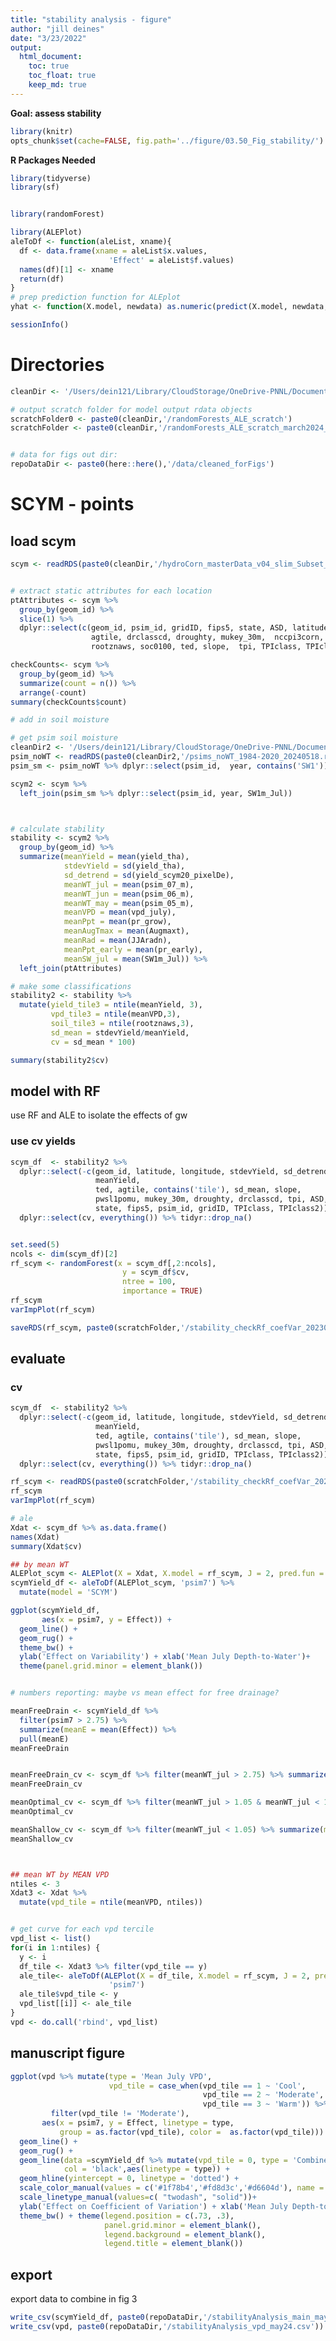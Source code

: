 ```yaml
---
title: "stability analysis - figure"
author: "jill deines"
date: "3/23/2022"
output: 
  html_document:
    toc: true
    toc_float: true
    keep_md: true
---
```


**Goal: assess stability**



```r
library(knitr)
opts_chunk$set(cache=FALSE, fig.path='../figure/03.50_Fig_stability/')
```

**R Packages Needed**

```r
library(tidyverse)
library(sf)


library(randomForest)

library(ALEPlot)
aleToDf <- function(aleList, xname){
  df <- data.frame(xname = aleList$x.values,
                      'Effect' = aleList$f.values)
  names(df)[1] <- xname
  return(df)
}
# prep prediction function for ALEplot
yhat <- function(X.model, newdata) as.numeric(predict(X.model, newdata, type = 'response'))

sessionInfo()
```

# Directories

```r
cleanDir <- '/Users/dein121/Library/CloudStorage/OneDrive-PNNL/Documents/projects/2022_compass_GLM/paper_gw_subsidy/data/cleaned'

# output scratch folder for model output rdata objects
scratchFolder0 <- paste0(cleanDir,'/randomForests_ALE_scratch')
scratchFolder <- paste0(cleanDir,'/randomForests_ALE_scratch_march2024_psimNoWT_soilm')


# data for figs out dir:
repoDataDir <- paste0(here::here(),'/data/cleaned_forFigs')
```


# SCYM - points

## load scym

```r
scym <- readRDS(paste0(cleanDir,'/hydroCorn_masterData_v04_slim_Subset_points35kPerYearNoDupes_scym20.rds'))


# extract static attributes for each location
ptAttributes <- scym %>% 
  group_by(geom_id) %>% 
  slice(1) %>% 
  dplyr::select(c(geom_id, psim_id, gridID, fips5, state, ASD, latitude, longitude,
                  agtile, drclasscd, droughty, mukey_30m,  nccpi3corn, pwsl1pomu,
                  rootznaws, soc0100, ted, slope,  tpi, TPIclass, TPIclass2))

checkCounts<- scym %>%
  group_by(geom_id) %>%
  summarize(count = n()) %>%
  arrange(-count)
summary(checkCounts$count)

# add in soil moisture

# get psim soil moisture
cleanDir2 <- '/Users/dein121/Library/CloudStorage/OneDrive-PNNL/Documents/projects/2022_compass_GLM/paper_gw_subsidy/data/psims/processed'
psim_noWT <- readRDS(paste0(cleanDir2,'/psims_noWT_1984-2020_20240518.rds'))
psim_sm <- psim_noWT %>% dplyr::select(psim_id,  year, contains('SW1'))

scym2 <- scym %>%
  left_join(psim_sm %>% dplyr::select(psim_id, year, SW1m_Jul))



# calculate stability
stability <- scym2 %>%
  group_by(geom_id) %>%
  summarize(meanYield = mean(yield_tha),
            stdevYield = sd(yield_tha),
            sd_detrend = sd(yield_scym20_pixelDe),
            meanWT_jul = mean(psim_07_m),
            meanWT_jun = mean(psim_06_m),
            meanWT_may = mean(psim_05_m),
            meanVPD = mean(vpd_july),
            meanPpt = mean(pr_grow),
            meanAugTmax = mean(Augmaxt),
            meanRad = mean(JJAradn),
            meanPpt_early = mean(pr_early),
            meanSW_jul = mean(SW1m_Jul)) %>%
  left_join(ptAttributes)

# make some classifications
stability2 <- stability %>%
  mutate(yield_tile3 = ntile(meanYield, 3),
         vpd_tile3 = ntile(meanVPD,3),
         soil_tile3 = ntile(rootznaws,3),
         sd_mean = stdevYield/meanYield,
         cv = sd_mean * 100)

summary(stability2$cv)
```


## model with RF
use RF and ALE to isolate the effects of gw

### use cv yields

```r

scym_df  <- stability2 %>%
  dplyr::select(-c(geom_id, latitude, longitude, stdevYield, sd_detrend,
                   meanYield,
                   ted, agtile, contains('tile'), sd_mean, slope,
                   pwsl1pomu, mukey_30m, droughty, drclasscd, tpi, ASD,
                   state, fips5, psim_id, gridID, TPIclass, TPIclass2)) %>% 
  dplyr::select(cv, everything()) %>% tidyr::drop_na()


set.seed(5)
ncols <- dim(scym_df)[2]
rf_scym <- randomForest(x = scym_df[,2:ncols],
                         y = scym_df$cv,
                         ntree = 100,
                         importance = TRUE)
rf_scym
varImpPlot(rf_scym)

saveRDS(rf_scym, paste0(scratchFolder,'/stability_checkRf_coefVar_20230815_may24.RDS'))
```

## evaluate 

### cv

```r

scym_df  <- stability2 %>%
  dplyr::select(-c(geom_id, latitude, longitude, stdevYield, sd_detrend,
                   meanYield,
                   ted, agtile, contains('tile'), sd_mean, slope,
                   pwsl1pomu, mukey_30m, droughty, drclasscd, tpi, ASD,
                   state, fips5, psim_id, gridID, TPIclass, TPIclass2)) %>% 
  dplyr::select(cv, everything()) %>% tidyr::drop_na()

rf_scym <- readRDS(paste0(scratchFolder,'/stability_checkRf_coefVar_20230815_may24.RDS'))
rf_scym
varImpPlot(rf_scym)

# ale 
Xdat <- scym_df %>% as.data.frame()
names(Xdat)
summary(Xdat$cv)

## by mean WT
ALEPlot_scym <- ALEPlot(X = Xdat, X.model = rf_scym, J = 2, pred.fun = yhat, K = 100)
scymYield_df <- aleToDf(ALEPlot_scym, 'psim7') %>%
  mutate(model = 'SCYM')

ggplot(scymYield_df,
       aes(x = psim7, y = Effect)) +
  geom_line() + 
  geom_rug() +
  theme_bw() + 
  ylab('Effect on Variability') + xlab('Mean July Depth-to-Water')+ 
  theme(panel.grid.minor = element_blank())


# numbers reporting: maybe vs mean effect for free drainage?

meanFreeDrain <- scymYield_df %>% 
  filter(psim7 > 2.75) %>% 
  summarize(meanE = mean(Effect)) %>% 
  pull(meanE)
meanFreeDrain


meanFreeDrain_cv <- scym_df %>% filter(meanWT_jul > 2.75) %>% summarize(meanCF_free = mean(cv)) %>% pull(meanCF_free)
meanFreeDrain_cv

meanOptimal_cv <- scym_df %>% filter(meanWT_jul > 1.05 & meanWT_jul < 1.5) %>% summarize(meanCF_free = mean(cv)) %>% pull(meanCF_free)
meanOptimal_cv

meanShallow_cv <- scym_df %>% filter(meanWT_jul < 1.05) %>% summarize(meanCF_free = mean(cv)) %>% pull(meanCF_free)
meanShallow_cv



## mean WT by MEAN VPD 
ntiles <- 3
Xdat3 <- Xdat %>%
  mutate(vpd_tile = ntile(meanVPD, ntiles))


# get curve for each vpd tercile
vpd_list <- list()
for(i in 1:ntiles) {
  y <- i
  df_tile <- Xdat3 %>% filter(vpd_tile == y)
  ale_tile<- aleToDf(ALEPlot(X = df_tile, X.model = rf_scym, J = 2, pred.fun = yhat),
                      'psim7') 
  ale_tile$vpd_tile <- y
  vpd_list[[i]] <- ale_tile
}
vpd <- do.call('rbind', vpd_list)


```

## manuscript figure

```r


ggplot(vpd %>% mutate(type = 'Mean July VPD',
                      vpd_tile = case_when(vpd_tile == 1 ~ 'Cool',
                                           vpd_tile == 2 ~ 'Moderate',
                                           vpd_tile == 3 ~ 'Warm')) %>%
         filter(vpd_tile != 'Moderate'),
       aes(x = psim7, y = Effect, linetype = type,
           group = as.factor(vpd_tile), color =  as.factor(vpd_tile))) +
  geom_line() +  
  geom_rug() +
  geom_line(data =scymYield_df %>% mutate(vpd_tile = 0, type = 'Combined'), 
            col = 'black',aes(linetype = type)) +
  geom_hline(yintercept = 0, linetype = 'dotted') +
  scale_color_manual(values = c('#1f78b4','#fd8d3c','#d6604d'), name = 'Mean July VPD') +
  scale_linetype_manual(values=c( "twodash", "solid"))+
  ylab('Effect on Coefficient of Variation') + xlab('Mean July Depth-to-Water (m)') +
  theme_bw() + theme(legend.position = c(.73, .3),
                     panel.grid.minor = element_blank(),
                     legend.background = element_blank(),
                     legend.title = element_blank())


```

## export
export data to combine in fig 3

```r
write_csv(scymYield_df, paste0(repoDataDir,'/stabilityAnalysis_main_may24.csv'))
write_csv(vpd, paste0(repoDataDir,'/stabilityAnalysis_vpd_may24.csv'))
```







